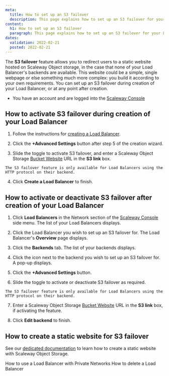```yaml
---
meta:
  title: How to set up an S3 failover
  description: This page explains how to set up an S3 failover for your Load Balancer, using the Scaleway Object Storage Bucket Website feature
content:
  h1: How to set up an S3 failover
  paragraph: This page explains how to set up an S3 failover for your Load Balancer, using the Scaleway Object Storage Bucket Website feature
dates:
  validation: 2022-02-21
  posted: 2022-02-21
---
```


The **S3 failover** feature allows you to redirect users to a static website hosted on Scaleway Object storage, in the case that none of your Load Balancer's backends are available. This website could be a simple, single webpage or else something much more complex: you build it according to your own requirements. You can set up an S3 failover during creation of your Load Balancer, or at any point after creation. 

<Message type="requirement">

- You have an account and are logged into the [Scaleway Console](https://console.scaleway.com) 

</Message>

## How to activate S3 failover during creation of your Load Balancer

1. Follow the instructions for [creating a Load Balancer](/network/load-balancer/how-to/create-load-balancer/).

2. Click the  **+Advanced Settings** button after step 5 of the creation wizard.

  <Lightbox src="scaleway-s3-failover.png" alt="" />

3. Slide the <Icon name="toggle" /> toggle to activate S3 failover, and enter a Scaleway Object Storage [Bucket Website](/storage/object/concepts/#bucket-website) URL in the **S3 link** box.

  <Message type="note">
  
    The S3 failover feature is only available for Load Balancers using the HTTP protocol on their backend.

  </Message>

4. Click **Create a Load Balancer** to finish.

## How to activate or deactivate S3 failover after creation of your Load Balancer

1. Click **Load Balancers** in the Network section of the [Scaleway Console](https://console.scaleway.com/) side menu. The list of your Load Balancers displays.

2. Click the Load Balancer you wish to set up an S3 failover for. The Load Balancer's **Overview** page displays.

3. Click the **Backends** tab. The list of your backends displays.

4. Click the <Icon name="edit" /> icon next to the backend you wish to set up an S3 failover for. A pop-up displays.

5. Click the  **+Advanced Settings** button.

  <Lightbox src="scaleway-s3-failover.png" alt="" />

6. Slide the <Icon name="toggle" /> toggle to activate or deactivate S3 failover as required. 

  <Message type="note">
  
    The S3 failover feature is only available for Load Balancers using the HTTP protocol on their backend.

  </Message>

7. Enter a Scaleway Object Storage [Bucket Website](/storage/object/concepts/#bucket-website) URL in the **S3 link** box, if activating the feature.

8. Click **Edit backend** to finish.

## How to create a static website for S3 failover

See our [dedicated documentation](/storage/object/how-to/use-bucket-website/) to learn how to create a static website with Scaleway Object Storage.


<Navigation title="See Also">
  <PreviousButton to="/network/load-balancer/how-to/use-with-private-network/">How to use a Load Balancer with Private Networks</PreviousButton>
  <NextButton to="/network/load-balancer/how-to/delete-load-balancer/">How to delete a Load Balancer</NextButton>
</Navigation>
